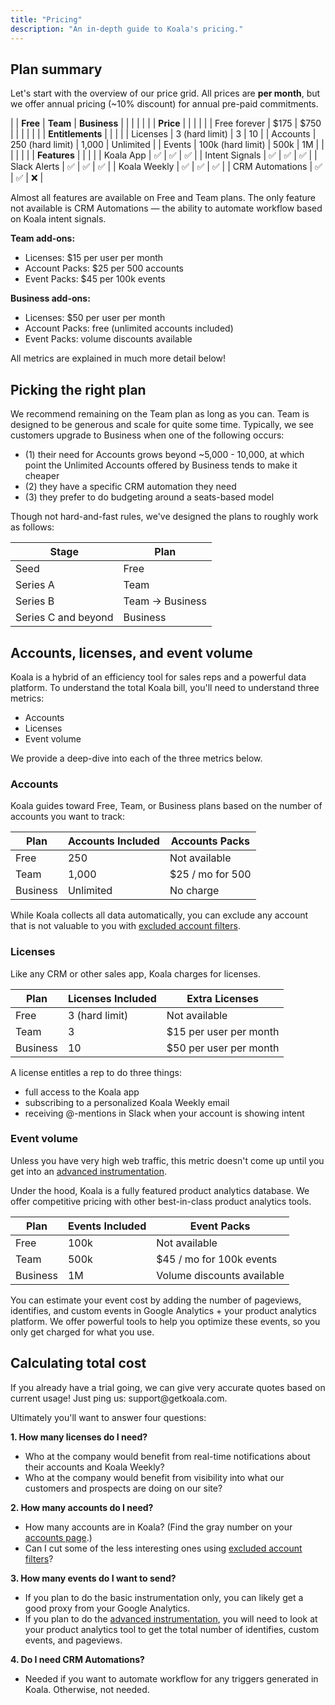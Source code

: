 ```yaml
---
title: "Pricing"
description: "An in-depth guide to Koala's pricing."
---
```

## Plan summary

Let's start with the overview of our price grid. All prices are **per month**, but we offer annual pricing (~10% discount) for annual pre-paid commitments.

| | **Free** | **Team** | **Business** |
| | | | |
| **Price** | | | |
| | Free forever | $175 | $750 |
| | | | |
| **Entitlements** | | | |
| Licenses | 3 (hard limit) | 3 | 10 |
| Accounts | 250 (hard limit) | 1,000 | Unlimited |
| Events | 100k (hard limit) | 500k | 1M |
| | | | |
| **Features** | | | |
| Koala App | ✅ | ✅ | ✅ |
| Intent Signals | ✅ | ✅ | ✅ |
| Slack Alerts | ✅ | ✅ | ✅ |
| Koala Weekly | ✅ | ✅ | ✅ |
| CRM Automations | ✅ | ✅ | ❌ |

Almost all features are available on Free and Team plans. The only feature not available is CRM Automations — the ability to automate workflow based on Koala intent signals.

**Team add-ons:**
- Licenses: $15 per user per month 
- Account Packs: $25 per 500 accounts
- Event Packs: $45 per 100k events

**Business add-ons:**
- Licenses: $50 per user per month
- Account Packs: free (unlimited accounts included)
- Event Packs: volume discounts available

<Note>
  All metrics are explained in much more detail below!
</Note>

## Picking the right plan

We recommend remaining on the Team plan as long as you can. Team is designed to be generous and scale for quite some time. Typically, we see customers upgrade to Business when one of the following occurs: 

- (1) their need for Accounts grows beyond ~5,000 - 10,000, at which point the Unlimited Accounts offered by Business tends to make it cheaper
- (2) they have a specific CRM automation they need
- (3) they prefer to do budgeting around a seats-based model

Though not hard-and-fast rules, we've designed the plans to roughly work as follows:

| Stage | Plan  |
| ----- | ----- |
| Seed | Free |
| Series A | Team |
| Series B | Team -> Business |
| Series C and beyond | Business |


## Accounts, licenses, and event volume
Koala is a hybrid of an efficiency tool for sales reps and a powerful data platform. To understand the total Koala bill, you'll need to understand three metrics:
- Accounts
- Licenses
- Event volume

We provide a deep-dive into each of the three metrics below.


### Accounts
Koala guides toward Free, Team, or Business plans based on the number of accounts you want to track: 

| Plan | Accounts Included | Accounts Packs |
| ---- | ------------------ | ------------------ |
| Free     | 250        | Not available |
| Team     | 1,000      | $25 / mo for 500 |
| Business | Unlimited        | No charge |


<Note>
While Koala collects all data automatically, you can exclude any account that is not valuable to you with <a href="https://app.getkoala.com/goto/settings/excluded-accounts">excluded account filters</a>. 
</Note>

### Licenses

Like any CRM or other sales app, Koala charges for licenses. 

| Plan | Licenses Included | Extra Licenses  |
| ---- | ----------------- | ------------------ |
| Free | 3 (hard limit) | Not available | 
| Team | 3  | $15 per user per month |
| Business | 10 | $50 per user per month |

A license entitles a rep to do three things:

- full access to the Koala app
- subscribing to a personalized Koala Weekly email
- receiving @-mentions in Slack when your account is showing intent

### Event volume
<Note>
Unless you have very high web traffic, this metric doesn't come up until you get into an <a href="/admin-guides/advanced-instrumentation">advanced instrumentation</a>.
</Note>

Under the hood, Koala is a fully featured product analytics database. We offer competitive pricing with other best-in-class product analytics tools.

| Plan  | Events Included | Event Packs |
| ----- | --------------- | ---------- |
| Free  | 100k			  | Not available |
| Team  | 500k             | $45 / mo for 100k events |
| Business | 1M           | Volume discounts available |

You can estimate your event cost by adding the number of pageviews, identifies, and custom events in Google Analytics + your product analytics platform.  We offer powerful tools to help you optimize these events, so you only get charged for what you use.

## Calculating total cost

<Note>
If you already have a trial going, we can give very accurate quotes based on current usage! Just ping us: support@getkoala.com.
</Note>

Ultimately you'll want to answer four questions:

**1. How many licenses do I need?**

- Who at the company would benefit from real-time notifications about their accounts and Koala Weekly?
- Who at the company would benefit from visibility into what our customers and prospects are doing on our site?

**2. How many accounts do I need?**

- How many accounts are in Koala? (Find the gray number on your <a href="https://app.getkoala.com/goto/accounts">accounts page</a>.)
- Can I cut some of the less interesting ones using <a href="https://app.getkoala.com/goto/settings/excluded-accounts">excluded account filters</a>?

**3. How many events do I want to send?**

- If you plan to do the basic instrumentation only, you can likely get a good proxy from your Google Analytics.
- If you plan to do the <a href="/admin-guides/advanced-instrumentation">advanced instrumentation</a>, you will need to look at your product analytics tool to get the total number of identifies, custom events, and pageviews.

**4. Do I need CRM Automations?**

- Needed if you want to automate workflow for any triggers generated in Koala. Otherwise, not needed.
